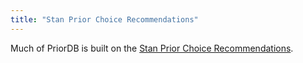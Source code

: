 ```yaml
---
title: "Stan Prior Choice Recommendations"
---
```


Much of PriorDB is built on the [Stan Prior Choice
Recommendations](https://github.com/stan-dev/stan/wiki/Prior-Choice-Recommendations).
